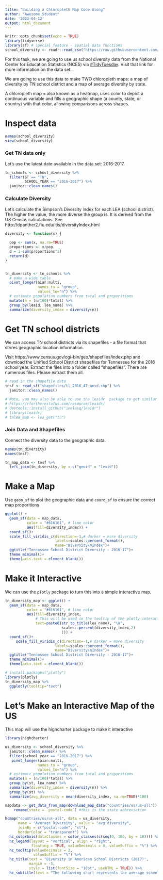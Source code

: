 ```yaml
---
title: "Building a Chloropleth Map Code Along"
author: "Awesome Student"
date: '2023-04-12'
output: html_document
---
```


```r
knitr::opts_chunk$set(echo = TRUE)
library(tidyverse)
library(sf) # special feature - spatial data functions
school_diversity <- readr::read_csv("https://raw.githubusercontent.com/rfordatascience/tidytuesday/master/data/2019/2019-09-24/school_diversity.csv")

```


For this task, we are going to use us school diversity data from the National Center for Education Statistics (NCES) via [#TidyTuesday](https://github.com/rfordatascience/tidytuesday/tree/master/data/2019/2019-09-24). Visit that link for more information on the data set.

We are going to use this data to make TWO chloropleth maps: a map of diversity by TN school district and a map of average diversity by state.

A chloropleth map = also known as a heatmap, uses color to depict a continuous variable and fills a geographic shape (a county, state, or country) with that color, allowing comparisons across shapes.


# Inspect data

```r
names(school_diversity)
view(school_diversity)
```

### Get TN data only

Let's use the latest date available in the data set: 2016-2017.

```r
tn_schools <- school_diversity %>%
  filter(ST == "TN",
         SCHOOL_YEAR == "2016-2017") %>%
  janitor::clean_names()
```


### Calculate Diversity

Let's calculate the Simpson's Diversity Index for each LEA (school district). The higher the value, the more diverse the group is. It is derived from the US Census calculations. See http://dpanther2.fiu.edu/itis/diversityIndex.html

```r
diversity <- function(x) {
  
  pop <- sum(x, na.rm=TRUE)
  proportions <- x/pop
  d = 1-sum(proportions^2)
  return(d)
}


tn_diversity <- tn_schools %>%
  # make a wide table
  pivot_longer(aian:multi,
               names_to = "group",
               values_to="n") %>%
  # estimate population numbers from total and proporitions
  mutate(n = (n/100)*total) %>%
  group_by(leaid, lea_name) %>%
  summarize(diversity_index = diversity(n))
```

# Get TN school districts

We can access TN school districts via its shapefiles - a file format that stores geographic location information.

Visit https://www.census.gov/cgi-bin/geo/shapefiles/index.php and download the Unified School District shapefiles for Tennessee for the 2016 school year. Extract the files into a folder called "shapefiles". There are numerous files. Please extract them all.

```r
# read in the shapefile data
tnsf <- read_sf("shapefiles/tl_2016_47_unsd.shp") %>%
  janitor::clean_names()

# Note, you may also be able to use the leaidr  package to get similar files
# https://rfortherestofus.com/resource/leaidr/
# devtools::install_github("ivelasq/leaidr")
# library(leaidr)
# tnlea_map <- lea_get("tn")
```

### Join Data and Shapefiles

Connect the diversity data to the geographic data.

```r
names(tn_diversity)
names(tnsf)

tn_map_data <- tnsf %>%
  left_join(tn_diversity, by = c("geoid" = "leaid"))
```


# Make a Map

Use `geom_sf` to plot the geographic data and `coord_sf` to ensure the correct map proporitions

```r
ggplot() + 
  geom_sf(data = map_data, 
          color = "#616161", # line color
          aes(fill=diversity_index)) +
  coord_sf()+
  scale_fill_viridis_c(direction=-1,# darker = more diversity
                       labels=scales::percent_format(),
                       name="Diversity\nIndex")+ 
  ggtitle("Tennessee School District Diversity - 2016-17")+
  theme_minimal()+
  theme(axis.text = element_blank())
```


# Make it Interactive

We can use the `plotly` package to turn this into a simple interactive map.

```r
tn_diversity_map <- ggplot() + 
  geom_sf(data = map_data, 
          color = "#616161", # line color
          aes(fill=diversity_index,
              # This will be used in the tooltip of the plotly interactive map
              text=paste0(str_to_title(lea_name), "\n",
                          scales::percent(diversity_index,2)
                          ))) +
  coord_sf()+
     scale_fill_viridis_c(direction=-1,# darker = more diversity
                       labels=scales::percent_format(),
                       name="Diversity\nIndex")+ 
  ggtitle("Tennessee School District Diversity - 2016-17")+
  theme_minimal()+
  theme(axis.text = element_blank())

# install.packages("plotly")
library(plotly)
tn_diversity_map %>%
  ggplotly(tooltip="text")
```

# Let's Make an Interactive Map of the US

This map will use the highcharter package to make it interactive

```r
library(highcharter)

us_diversity <- school_diversity %>%
  janitor::clean_names() %>%
  filter(school_year == "2016-2017") %>%
   pivot_longer(aian:multi,
               names_to = "group",
               values_to="n") %>%
  # estimate population numbers from total and proporitions
  mutate(n = (n/100)*total) %>%
  group_by(st, lea_name) %>%
  summarize(diversity_index = diversity(n)) %>%
  group_by(st) %>%
  summarize(avg_diversity = mean(diversity_index, na.rm=TRUE)*100)
```


```r
mapdata <- get_data_from_map(download_map_data("countries/us/us-all")) %>%
    rename(state = `postal-code`) #this is the state abbreviation

hcmap("countries/us/us-all", data = us_diversity,
      name = "Average Diversity", value = "avg_diversity", 
      joinBy = c("postal-code", "st"),
      borderColor = "transparent") %>%
  hc_colorAxis(dataClasses = color_classes(c(seq(0, 100, by = 10)))) %>% 
  hc_legend(layout = "vertical", align = "right",
            floating = TRUE, valueDecimals = 0, valueSuffix = "%") %>%
  hc_tooltip(valueDecimals = 2,
             valueSuffix = "%") %>%
  hc_title(text = "Diversity in American School Districts (2017)",
           margin = -5,
           style = list(fontSize = "18pt", useHTML = TRUE)) %>%
  hc_subtitle(text = "The following chart represents the average school district diversity of each state.")
```

